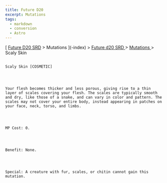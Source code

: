 ```yaml
---
title: Future D20
excerpt: Mutations
tags:
  - markdown
  - conversion
  - Astro
---
```







[
[Future D20 SRD]( / ) > Mutations
     ](-index)
     >
     [
      Future d20 SRD
     ](future-d20-srd-index)
     >
     [
      Mutations
     ](future-d20-srd-mutations-index)
     > Scaly Skin
    




## 
    Scaly Skin [COSMETIC]
   



    Your flesh becomes thicker and less porous, giving rise to a thin layer of scales covering your flesh. The scales are typically smooth and dry, like those of a snake, and can vary in color and pattern. The scales may not cover your entire body, instead appearing in patches on your face, neck, torso, and limbs.
   



    MP Cost: 0.
   



    Benefit: None.
   



    Special: A creature with fur, scales, or chitin cannot gain this mutation.
   





